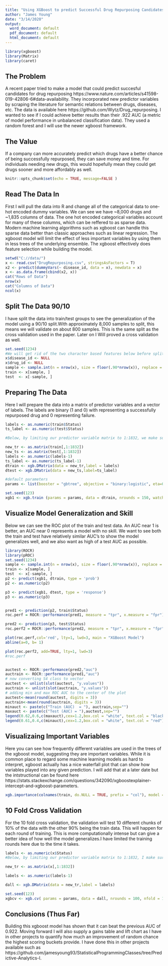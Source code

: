 ---
title: "Using XGBoost to predict Successful Drug Repurposing Candidates"
author: "James Young"
date: "3/14/2020"
output:
  word_document: default
  pdf_document: default
  html_document: default
---

```{r echo=FALSE, message=FALSE }
library(xgboost)
library(Matrix)
library(caret)
```





## The Problem

A recent paper tried to make a model that could predict succesful candidates for drug repurposing https://www.nature.com/articles/s41598-019-42806-6#data-availability. They incorporated new predictor variables by scraping the literature for semantic relations between drugs, diseases, etc. The data is available here https://github.com/Wytz/Drug_repurposing. I wanted to see if I could achieve better results than their .922 AUC (a metric of model performance in unbalanced classification data). They used a random forest and I will use the newer xgboost framework. 

## The Value

If a company can more accurately predict which drugs have a better chance of being successfully repurposed, they can save money and time. For individuals needing new drugs, this would hopefully mean they could get drugs sooner and more affordably as well.


```{r setup, include=FALSE}
knitr::opts_chunk$set(echo = TRUE, message=FALSE )
```

## Read The Data In

First I will pull the data into R and change all of the categorical data to one-hot encoded dummy variables. We can see we have ~8,000 drugs and ~1,835 columns of data. The one hot encoded categorical variables account for many of these columns, which can be reffered to as sparse data. Modern machine learning algorithms such as xgboost can handle this sparse data better than classic approaches such as linear regression. The xgboost model will limit the effect of less important variables by using them in less trees of the underlying ensemble. The xgboost effectively does feature selection while building the model.

```{r}
setwd("C://data/")
x <- read.csv("DrugRepurposing.csv", stringsAsFactors = T)
x2 <- predict(dummyVars(~ disease_id, data = x), newdata = x)
x <- as.data.frame(cbind(x2, x))
cat("Rows of Data")
nrow(x)
cat("Columns of Data")
ncol(x)
```

## Split The Data 90/10

I have split the data into train/test groups to see the generalization of the model using a 90/10 split.With approximately 8,000 samples to split, this means we will validate on about 800 samples. This is the same split as the cross validation used in the paper. Later on I Will proved a cross validation as well.

```{r}
set.seed(1234)
#We will get rid of the two character based features below before splitting the data. Character based features do not work in xgboost. There are ways to try to retain the information of the features for xgboost but that is for another day.
x$disease_id <- NULL
x$drug_id <- NULL
sample <- sample.int(n = nrow(x), size = floor(.90*nrow(x)), replace = F)
train <- x[sample, ]
test  <- x[-sample, ]
```





## Preparing The Data

Here I will prepare the data into a matrix of predictor variables and a vector of labels. The labels are binary (1 and 0) with representing a successfully repurposed drug and 0 representing failure.

```{r}


labels <- as.numeric(train$Status)
ts_label <- as.numeric(test$Status)

#Below, by limiting our predictor variable matrix to 1:1832, we make sure we don't leave the response variable in.

new_tr <- as.matrix(train[,1:1832]) 
new_ts <- as.matrix(test[,1:1832])
labels <- as.numeric(labels-1)
ts_label <- as.numeric(ts_label-1)
dtrain <- xgb.DMatrix(data = new_tr,label = labels) 
dtest <- xgb.DMatrix(data = new_ts,label=ts_label)
```


```{r}
#default parameters
params <- list(booster = "gbtree", objective = "binary:logistic", eta=0.1, gamma=1, max_depth=7, min_child_weight=1, subsample=1, colsample_bytree=1)
```

```{r}
set.seed(123)
xgb1 <- xgb.train (params = params, data = dtrain, nrounds = 150, watchlist = list(val=dtest,train=dtrain), print.every.n = 10, early.stop.round = 100, maximize = T , eval_metric = "auc")
```


## Visualize Model Generalization and Skill

Below we can see the ROC plot of the train and test data. An AUC near 1 is better, an AUC near 0 represents a model with no skill. We want to see both the train and test have relatively similar AUC's to show the model generalizes well, and we also want as high of a test AUC as possible.


```{r}
library(ROCR)
library(pROC)
set.seed(1234)
sample <- sample.int(n = nrow(x), size = floor(.90*nrow(x)), replace = F)
train <- x[sample, ]
test  <- x[-sample, ]
p2 <- predict(xgb1, dtrain, type = 'prob')
p2 <- as.numeric(p2)

p3 <- predict(xgb1, dtest, type = 'response')
p3 <- as.numeric(p3)


pred1 <- prediction(p2, train$Status)
roc.perf = ROCR::performance(pred1, measure = "tpr", x.measure = "fpr")

pred2 <- prediction(p3, test$Status)
roc.perf2 = ROCR::performance(pred2, measure = "tpr", x.measure = "fpr")

plot(roc.perf,col='red', lty=1, lwd=3, main = "XGBoost Model")
abline(a=0, b= 1)

plot(roc.perf2, add=TRUE, lty=1, lwd=3)
#roc.perf


auctest <- ROCR::performance(pred2,"auc")
auctrain <- ROCR::performance(pred1,"auc")
# now converting S4 class to vector
auctest <- unlist(slot(auctest, "y.values"))
auctrain <- unlist(slot(auctrain, "y.values"))
# adding min and max ROC AUC to the center of the plot
auctest<-mean(round(auctest, digits = 3))
auctrain<-mean(round(auctrain, digits = 3))
minauct <- paste(c("Train (AUC)  = "), auctrain,sep="")
maxauct <- paste(c("Test (AUC) = "),auctest,sep="")
legend(0.62,0.6,c(maxauct),cex=1.2,box.col = "white", text.col = "black")
legend(0.61,0.4,c(minauct),cex=1.2,box.col = "white", text.col = "red")
```

## Visualizaing Important Variables


Here you can see how frequently different variables are used in the trees of the xgboost model, suggesting they are important variables. While it is common place to regard some machine learning models as hard to interpret, xgboost actually has a nice waterfall plot that can show how variables played into any given prediction. I will add that at a later date but the intstructional can be found here https://stats.stackexchange.com/questions/342090/xgboostexplainer-intercept-and-xgboost-parameters.

```{r}
xgb.importance(colnames(train, do.NULL = TRUE, prefix = "col"), model = xgb1)
```






## 10 Fold Cross Validation

For the 10 fold cross validation, the validation will test 10 different chunks of 10% of the data with the other 90% being the train data. This will happen for each round of training. This is more computationally intense but can give a better idea of how well the model generalizes.I have limited the training rounds here due to the time it takes.

```{r}

labels <- as.numeric(x$Status)
#Below, by limiting our predictor variable matrix to 1:1832, I make sure I don't leave the response variable in.

new_tr <- as.matrix(x[,1:1832]) 

labels <- as.numeric(labels-1)

dall <- xgb.DMatrix(data = new_tr,label = labels) 
```



```{r}
set.seed(123)
xgbcv <- xgb.cv( params = params, data = dall, nrounds = 100, nfold = 10, showsd = T, stratified = T, print.every.n = 10, early.stop.round = 20, maximize = T, eval_metric = "auc")
```



## Conclusions (Thus Far)

Building this xgboost model has shown that it can beat the previous AUC of 0.922. Moving forward I will also supply a gains table and lift chart as I have in other projects to quantify how much an improvement of random chance the highest scoring buckets provide. I have done this in other projects available such as https://github.com/jamesyoung93/StatisticalProgrammingClasses/tree/Predictive-Analytics-I. 







